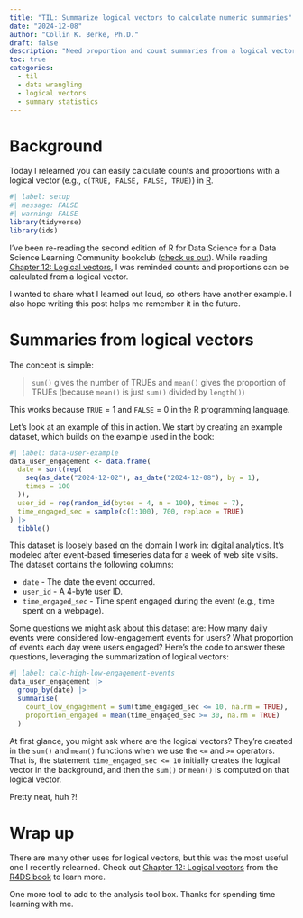 ```yaml
---
title: "TIL: Summarize logical vectors to calculate numeric summaries"
date: "2024-12-08"
author: "Collin K. Berke, Ph.D."
draft: false
description: "Need proportion and count summaries from a logical vector? Use `mean()` and `sum()`"
toc: true
categories:
  - til
  - data wrangling
  - logical vectors
  - summary statistics
---
```


# Background

Today I relearned you can easily calculate counts and proportions with a logical vector (e.g., `c(TRUE, FALSE, FALSE, TRUE)`) in [R](https://www.r-project.org/).

```r
#| label: setup
#| message: FALSE
#| warning: FALSE
library(tidyverse)
library(ids)
```

I've been re-reading the second edition of R for Data Science for a Data Science Learning Community bookclub ([check us out](https://www.dslc.io)). While reading [Chapter 12: Logical vectors](https://r4ds.hadley.nz/logicals#sec-numeric-summaries-of-logicals), I was reminded counts and proportions can be calculated from a logical vector.

I wanted to share what I learned out loud, so others have another example. I also hope writing this post helps me remember it in the future.

# Summaries from logical vectors

The concept is simple:

> `sum()` gives the number of TRUEs and `mean()` gives the proportion of TRUEs (because `mean()` is just `sum()` divided by `length()`)

This works because `TRUE` = 1 and `FALSE` = 0 in the R programming language.

Let's look at an example of this in action. We start by creating an example dataset, which builds on the example used in the book:

```r
#| label: data-user-example
data_user_engagement <- data.frame(
  date = sort(rep(
    seq(as_date("2024-12-02"), as_date("2024-12-08"), by = 1),
    times = 100
  )),
  user_id = rep(random_id(bytes = 4, n = 100), times = 7),
  time_engaged_sec = sample(c(1:100), 700, replace = TRUE)
) |>
  tibble()
```

This dataset is loosely based on the domain I work in: digital analytics. It's modeled after event-based timeseries data for a week of web site visits. The dataset contains the following columns:

* `date` - The date the event occurred.
* `user_id` - A 4-byte user ID.
* `time_engaged_sec` - Time spent engaged during the event (e.g., time spent on a webpage).

Some questions we might ask about this dataset are: How many daily events were considered low-engagement events for users? What proportion of events each day were users engaged? Here's the code to answer these questions, leveraging the summarization of logical vectors:

```r
#| label: calc-high-low-engagement-events
data_user_engagement |>
  group_by(date) |>
  summarise(
    count_low_engagement = sum(time_engaged_sec <= 10, na.rm = TRUE),
    proportion_engaged = mean(time_engaged_sec >= 30, na.rm = TRUE)
  )
```

At first glance, you might ask where are the logical vectors? They're created in the `sum()` and `mean()` functions when we use the `<=` and `>=` operators. That is, the statement `time_engaged_sec <= 10` initially creates the logical vector in the background, and then the `sum()` or `mean()` is computed on that logical vector.

Pretty neat, huh ?!

# Wrap up

There are many other uses for logical vectors, but this was the most useful one I recently relearned. Check out [Chapter 12: Logical vectors](https://r4ds.hadley.nz/logicals) from the [R4DS book](https://r4ds.hadley.nz/) to learn more.

One more tool to add to the analysis tool box. Thanks for spending time learning with me.
